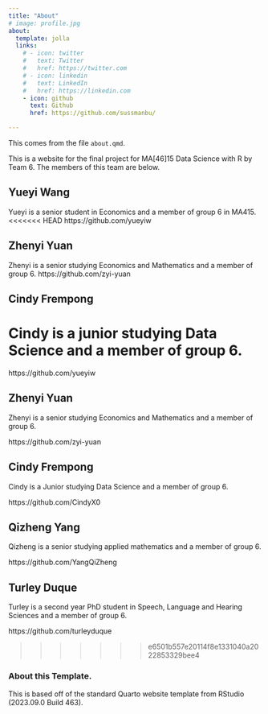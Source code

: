 ```yaml
---
title: "About"
# image: profile.jpg
about:
  template: jolla
  links:
    # - icon: twitter
    #   text: Twitter
    #   href: https://twitter.com
    # - icon: linkedin
    #   text: LinkedIn
    #   href: https://linkedin.com
    - icon: github
      text: Github
      href: https://github.com/sussmanbu/

---
```



This comes from the file `about.qmd`.

This is a website for the final project for MA[46]15 Data Science with R by Team 6.
The members of this team are below.

## Yueyi Wang

Yueyi is a senior student in Economics and a member of group 6 in MA415.
<<<<<<< HEAD
https://github.com/yueyiw

## Zhenyi Yuan

Zhenyi is a senior studying Economics and Mathematics and a member of group 6.
https://github.com/zyi-yuan

## Cindy Frempong
Cindy is a junior studying Data Science and a member of group 6.
=======

https://github.com/yueyiw

## Zhenyi Yuan

Zhenyi is a senior studying Economics and Mathematics and a member of group 6.

https://github.com/zyi-yuan

## Cindy Frempong

Cindy is a Junior studying Data Science and a member of group 6.

https://github.com/CindyX0

## Qizheng Yang

Qizheng is a senior studying applied mathematics and a member of group 6.

https://github.com/YangQiZheng

## Turley Duque

Turley is a second year PhD student in Speech, Language and Hearing Sciences and a member of group 6.

https://github.com/turleyduque

>>>>>>> e6501b557e20114f8e1331040a2022853329bee4

<!-- Please leave in the information below -->

### About this Template.

This is based off of the standard Quarto website template from RStudio (2023.09.0 Build 463).
